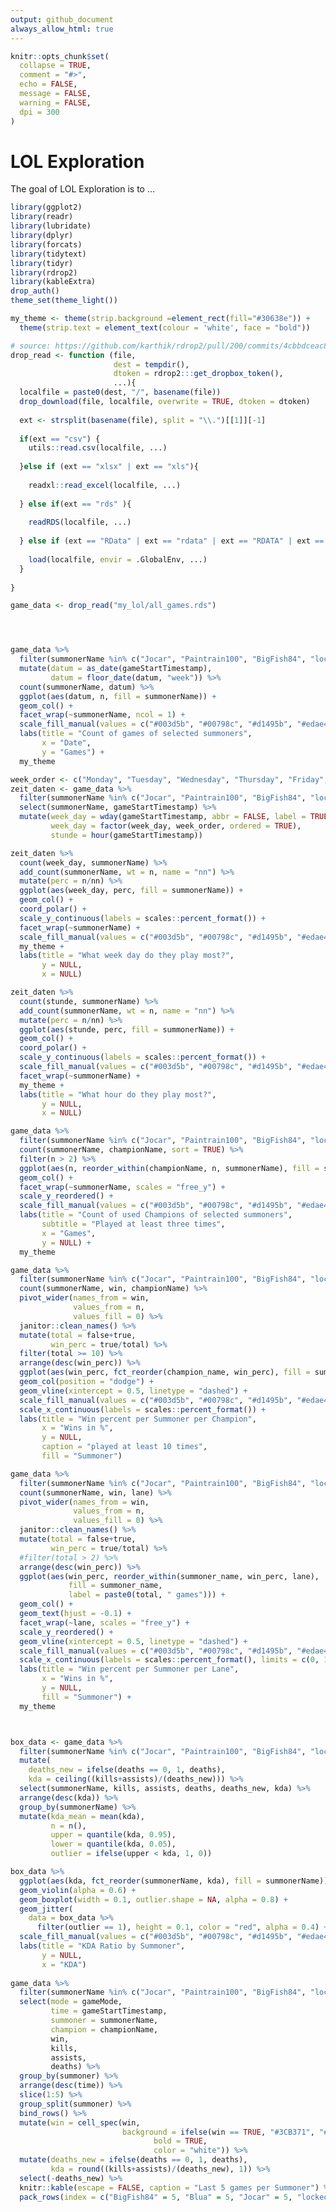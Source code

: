 ```yaml
---
output: github_document
always_allow_html: true
---
```


<!-- README.md is generated from README.Rmd. Please edit that file -->

```r
knitr::opts_chunk$set(
  collapse = TRUE,
  comment = "#>",
  echo = FALSE,
  message = FALSE,
  warning = FALSE,
  dpi = 300
)
```

# LOL Exploration

<!-- badges: start -->
<!-- badges: end -->

The goal of LOL Exploration is to ...

```r
library(ggplot2)
library(readr)
library(lubridate)
library(dplyr)
library(forcats)
library(tidytext)
library(tidyr)
library(rdrop2)
library(kableExtra)
drop_auth()
theme_set(theme_light())

my_theme <- theme(strip.background =element_rect(fill="#30638e")) +
  theme(strip.text = element_text(colour = 'white', face = "bold"))

# source: https://github.com/karthik/rdrop2/pull/200/commits/4cbbdceac8f1e544cc5e0918ff695ede228bca2a
drop_read <- function (file,
                       dest = tempdir(),
                       dtoken = rdrop2:::get_dropbox_token(),
                       ...){
  localfile = paste0(dest, "/", basename(file))
  drop_download(file, localfile, overwrite = TRUE, dtoken = dtoken)
  
  ext <- strsplit(basename(file), split = "\\.")[[1]][-1]
  
  if(ext == "csv") {
    utils::read.csv(localfile, ...)
    
  }else if (ext == "xlsx" | ext == "xls"){
    
    readxl::read_excel(localfile, ...)
    
  } else if(ext == "rds" ){
    
    readRDS(localfile, ...)
    
  } else if (ext == "RData" | ext == "rdata" | ext == "RDATA" | ext == "rda") {
    
    load(localfile, envir = .GlobalEnv, ...)
  }
  
}

game_data <- drop_read("my_lol/all_games.rds")




game_data %>% 
  filter(summonerName %in% c("Jocar", "Paintrain100", "BigFish84", "locked", "Blua")) %>% 
  mutate(datum = as_date(gameStartTimestamp),
         datum = floor_date(datum, "week")) %>% 
  count(summonerName, datum) %>% 
  ggplot(aes(datum, n, fill = summonerName)) +
  geom_col() +
  facet_wrap(~summonerName, ncol = 1) +
  scale_fill_manual(values = c("#003d5b", "#00798c", "#d1495b", "#edae49", "#f4a261"), guide = "none") +
  labs(title = "Count of games of selected summoners",
       x = "Date", 
       y = "Games") +
  my_theme

week_order <- c("Monday", "Tuesday", "Wednesday", "Thursday", "Friday", "Saturday", "Sunday")
zeit_daten <- game_data %>% 
  filter(summonerName %in% c("Jocar", "Paintrain100", "BigFish84", "locked", "Blua")) %>% 
  select(summonerName, gameStartTimestamp) %>% 
  mutate(week_day = wday(gameStartTimestamp, abbr = FALSE, label = TRUE),
         week_day = factor(week_day, week_order, ordered = TRUE),
         stunde = hour(gameStartTimestamp))

zeit_daten %>% 
  count(week_day, summonerName) %>% 
  add_count(summonerName, wt = n, name = "nn") %>% 
  mutate(perc = n/nn) %>% 
  ggplot(aes(week_day, perc, fill = summonerName)) +
  geom_col() +
  coord_polar() +
  scale_y_continuous(labels = scales::percent_format()) +
  facet_wrap(~summonerName) +
  scale_fill_manual(values = c("#003d5b", "#00798c", "#d1495b", "#edae49", "#f4a261"), guide = "none") +
  my_theme +
  labs(title = "What week day do they play most?", 
       y = NULL, 
       x = NULL)

zeit_daten %>% 
  count(stunde, summonerName) %>% 
  add_count(summonerName, wt = n, name = "nn") %>% 
  mutate(perc = n/nn) %>% 
  ggplot(aes(stunde, perc, fill = summonerName)) +
  geom_col() +
  coord_polar() +
  scale_y_continuous(labels = scales::percent_format()) +
  scale_fill_manual(values = c("#003d5b", "#00798c", "#d1495b", "#edae49", "#f4a261"), guide = "none") +
  facet_wrap(~summonerName) +
  my_theme +
  labs(title = "What hour do they play most?", 
       y = NULL, 
       x = NULL)

game_data %>% 
  filter(summonerName %in% c("Jocar", "Paintrain100", "BigFish84", "locked", "Blua")) %>% 
  count(summonerName, championName, sort = TRUE) %>% 
  filter(n > 2) %>% 
  ggplot(aes(n, reorder_within(championName, n, summonerName), fill = summonerName)) +
  geom_col() +
  facet_wrap(~summonerName, scales = "free_y") +
  scale_y_reordered() +
  scale_fill_manual(values = c("#003d5b", "#00798c", "#d1495b", "#edae49", "#f4a261"), guide = "none") +
  labs(title = "Count of used Champions of selected summoners",
       subtitle = "Played at least three times",
       x = "Games",
       y = NULL) +
  my_theme

game_data %>% 
  filter(summonerName %in% c("Jocar", "Paintrain100", "BigFish84", "locked", "Blua")) %>% 
  count(summonerName, win, championName) %>% 
  pivot_wider(names_from = win, 
              values_from = n, 
              values_fill = 0) %>% 
  janitor::clean_names() %>% 
  mutate(total = false+true, 
         win_perc = true/total) %>% 
  filter(total >= 10) %>% 
  arrange(desc(win_perc)) %>% 
  ggplot(aes(win_perc, fct_reorder(champion_name, win_perc), fill = summoner_name)) +
  geom_col(position = "dodge") +
  geom_vline(xintercept = 0.5, linetype = "dashed") +
  scale_fill_manual(values = c("#003d5b", "#00798c", "#d1495b", "#edae49", "#f4a261")) +
  scale_x_continuous(labels = scales::percent_format()) +
  labs(title = "Win percent per Summoner per Champion",
       x = "Wins in %",
       y = NULL, 
       caption = "played at least 10 times",
       fill = "Summoner")

game_data %>% 
  filter(summonerName %in% c("Jocar", "Paintrain100", "BigFish84", "locked", "Blua")) %>% 
  count(summonerName, win, lane) %>% 
  pivot_wider(names_from = win, 
              values_from = n, 
              values_fill = 0) %>% 
  janitor::clean_names() %>% 
  mutate(total = false+true, 
         win_perc = true/total) %>% 
  #filter(total > 2) %>% 
  arrange(desc(win_perc)) %>% 
  ggplot(aes(win_perc, reorder_within(summoner_name, win_perc, lane), 
             fill = summoner_name,
             label = paste0(total, " games"))) +
  geom_col() +
  geom_text(hjust = -0.1) +
  facet_wrap(~lane, scales = "free_y") +
  scale_y_reordered() +
  geom_vline(xintercept = 0.5, linetype = "dashed") +
  scale_fill_manual(values = c("#003d5b", "#00798c", "#d1495b", "#edae49", "#f4a261"), guide = "none") +
  scale_x_continuous(labels = scales::percent_format(), limits = c(0, 1)) +
  labs(title = "Win percent per Summoner per Lane",
       x = "Wins in %",
       y = NULL, 
       fill = "Summoner") +
  my_theme



box_data <- game_data %>% 
  filter(summonerName %in% c("Jocar", "Paintrain100", "BigFish84", "locked", "Blua")) %>% 
  mutate(
    deaths_new = ifelse(deaths == 0, 1, deaths),
    kda = ceiling((kills+assists)/(deaths_new))) %>% 
  select(summonerName, kills, assists, deaths, deaths_new, kda) %>% 
  arrange(desc(kda)) %>% 
  group_by(summonerName) %>% 
  mutate(kda_mean = mean(kda), 
         n = n(),
         upper = quantile(kda, 0.95),
         lower = quantile(kda, 0.05),
         outlier = ifelse(upper < kda, 1, 0))

box_data %>% 
  ggplot(aes(kda, fct_reorder(summonerName, kda), fill = summonerName)) +
  geom_violin(alpha = 0.6) +
  geom_boxplot(width = 0.1, outlier.shape = NA, alpha = 0.8) +
  geom_jitter(
    data = box_data %>% 
      filter(outlier == 1), height = 0.1, color = "red", alpha = 0.4) +
  scale_fill_manual(values = c("#003d5b", "#00798c", "#d1495b", "#edae49", "#f4a261"), guide = "none") +
  labs(title = "KDA Ratio by Summoner", 
       y = NULL, 
       x = "KDA") 
  
game_data %>% 
  filter(summonerName %in% c("Jocar", "Paintrain100", "BigFish84", "locked", "Blua")) %>% 
  select(mode = gameMode, 
         time = gameStartTimestamp,
         summoner = summonerName,
         champion = championName,
         win, 
         kills, 
         assists,
         deaths) %>% 
  group_by(summoner) %>% 
  arrange(desc(time)) %>% 
  slice(1:5) %>% 
  group_split(summoner) %>% 
  bind_rows() %>% 
  mutate(win = cell_spec(win, 
                         background = ifelse(win == TRUE, "#3CB371", "#DC143C"),
                                bold = TRUE,
                                color = "white")) %>% 
  mutate(deaths_new = ifelse(deaths == 0, 1, deaths),
         kda = round((kills+assists)/(deaths_new), 1)) %>% 
  select(-deaths_new) %>% 
  knitr::kable(escape = FALSE, caption = "Last 5 games per Summoner") %>% 
  pack_rows(index = c("BigFish84" = 5, "Blua" = 5, "Jocar" = 5, "locked" = 5, "Paintrain100" = 5))

```
